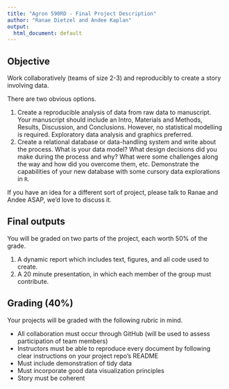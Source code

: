```yaml
---
title: "Agron 590RD - Final Project Description"
author: "Ranae Dietzel and Andee Kaplan"
output:
  html_document: default
---
```


## Objective  

Work collaboratively (teams of size 2-3) and reproducibly to create a story involving data.  

There are two obvious options.   

1. Create a reproducible analysis of data from raw data to manuscript. Your manuscript should include an Intro, Materials and Methods, Results, Discussion, and Conclusions. However, no statistical modelling is required. Exploratory data analysis and graphics preferred.
2. Create a relational database or data-handling system and write about the process. What is your data model? What design decisions did you make during the process and why? What were some challenges along the way and how did you overcome them, etc. Demonstrate the capabilities of your new database with some cursory data explorations in `R`.

If you have an idea for a different sort of project, please talk to Ranae and Andee ASAP, we'd love to discuss it.

## Final outputs  

You will be graded on two parts of the project, each worth 50% of the grade.

1. A dynamic report which includes text, figures, and all code used to create.
2. A 20 minute presentation, in which each member of the group must contribute.

## Grading (40%)

Your projects will be graded with the following rubric in mind.

* All collaboration must occur through GitHub (will be used to assess participation of team members)
* Instructors must be able to reproduce every document by following clear instructions on your project repo's README
* Must include demonstration of tidy data   
* Must incorporate good data visualization principles
* Story must be coherent
